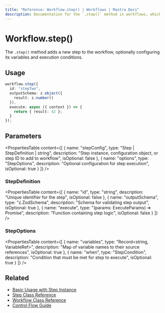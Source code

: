 ```yaml
---
title: "Reference: Workflow.step() | Workflows | Mastra Docs"
description: Documentation for the `.step()` method in workflows, which adds a new step to the workflow.
---
```


# Workflow.step()

The `.step()` method adds a new step to the workflow, optionally configuring its variables and execution conditions.

## Usage

```typescript
workflow.step({
  id: "stepTwo",
  outputSchema: z.object({
    result: z.number()
  }),
  execute: async ({ context }) => {
    return { result: 42 };
  }
});
```

## Parameters

<PropertiesTable
  content={[
    {
      name: "stepConfig",
      type: "Step | StepDefinition | string",
      description: "Step instance, configuration object, or step ID to add to workflow",
      isOptional: false
    },
    {
      name: "options",
      type: "StepOptions",
      description: "Optional configuration for step execution",
      isOptional: true
    }
  ]}
/>

### StepDefinition

<PropertiesTable
  content={[
    {
      name: "id",
      type: "string",
      description: "Unique identifier for the step",
      isOptional: false
    },
    {
      name: "outputSchema",
      type: "z.ZodSchema",
      description: "Schema for validating step output",
      isOptional: true
    },
    {
      name: "execute",
      type: "(params: ExecuteParams) => Promise<any>",
      description: "Function containing step logic",
      isOptional: false
    }
  ]}
/>

### StepOptions

<PropertiesTable
  content={[
    {
      name: "variables",
      type: "Record<string, VariableRef>",
      description: "Map of variable names to their source references",
      isOptional: true
    },
    {
      name: "when",
      type: "StepCondition",
      description: "Condition that must be met for step to execute",
      isOptional: true
    }
  ]}
/>

## Related
- [Basic Usage with Step Instance](../../docs/workflows/steps.mdx)
- [Step Class Reference](./step-class.mdx)
- [Workflow Class Reference](./workflow.mdx)
- [Control Flow Guide](../../docs/workflows/control-flow.mdx)
